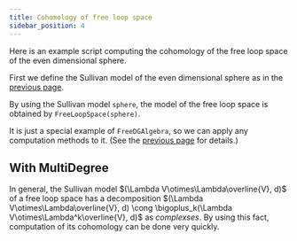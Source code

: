 ```yaml
---
title: Cohomology of free loop space
sidebar_position: 4
---
```



Here is an example script computing the cohomology of
the free loop space of the even dimensional sphere.

First we define the Sullivan model of the even dimensional sphere as in the [previous page](./sullivan-algebra.mdx).

<ImportKotlin path="FreeLoopSpace.kt" restrict="sphere" />

By using the Sullivan model `sphere`,
the model of the free loop space is obtained by `FreeLoopSpace(sphere)`.

<ImportKotlin path="FreeLoopSpace.kt" restrict="freeLoopSpace" />

It is just a special example of `FreeDGAlgebra`,
so we can apply any computation methods to it. (See the [previous page](./sullivan-algebra.mdx) for details.)

<ImportKotlin path="FreeLoopSpace.kt" restrict="computation" />


## With MultiDegree
In general, the Sullivan model $(\Lambda V\otimes\Lambda\overline{V}, d)$ of a free loop space
has a decomposition
$(\Lambda V\otimes\Lambda\overline{V}, d) \cong \bigoplus_k(\Lambda V\otimes\Lambda^k\overline{V}, d)$
as *complexses*.
By using this fact, computation of its cohomology can be done very quickly.
